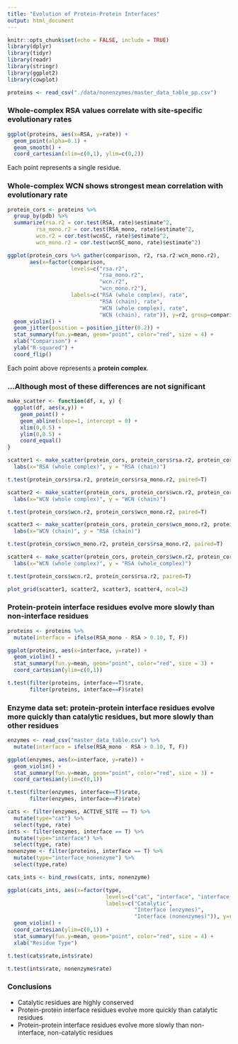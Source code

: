 ```yaml
---
title: "Evolution of Protein-Protein Interfaces"
output: html_document
---
```


```r
knitr::opts_chunk$set(echo = FALSE, include = TRUE)
library(dplyr)
library(tidyr)
library(readr)
library(stringr)
library(ggplot2)
library(cowplot)

proteins <- read_csv("./data/nonenzymes/master_data_table_pp.csv")
```

### Whole-complex RSA values correlate with site-specific evolutionary rates
```r

ggplot(proteins, aes(x=RSA, y=rate)) +
  geom_point(alpha=0.1) +
  geom_smooth() +
  coord_cartesian(xlim=c(0,1), ylim=c(0,2))

```

Each point represents a single residue.

### Whole-complex WCN shows strongest mean correlation with evolutionary rate
```r

protein_cors <- proteins %>% 
  group_by(pdb) %>%
  summarize(rsa.r2 = cor.test(RSA, rate)$estimate^2,
         rsa_mono.r2 = cor.test(RSA_mono, rate)$estimate^2,
         wcn.r2 = cor.test(wcnSC, rate)$estimate^2,
         wcn_mono.r2 = cor.test(wcnSC_mono, rate)$estimate^2)

ggplot(protein_cors %>% gather(comparison, r2, rsa.r2:wcn_mono.r2),
       aes(x=factor(comparison, 
                    levels=c("rsa.r2", 
                             "rsa_mono.r2", 
                             "wcn.r2",
                             "wcn_mono.r2"),
                    labels=c("RSA (whole complex), rate",
                             "RSA (chain), rate",
                             "WCN (whole complex), rate",
                             "WCN (chain), rate")), y=r2, group=comparison)) + 
  geom_violin() +
  geom_jitter(position = position_jitter(0.2)) +
  stat_summary(fun.y=mean, geom="point", color="red", size = 4) +
  xlab("Comparison") +
  ylab("R-squared") +
  coord_flip()

```

Each point above represents a **protein complex**.

### ...Although most of these differences are not significant
```r

make_scatter <- function(df, x, y) {
  ggplot(df, aes(x,y)) + 
    geom_point() +
    geom_abline(slope=1, intercept = 0) +
    xlim(0,0.5) +
    ylim(0,0.5) +
    coord_equal()
}

scatter1 <- make_scatter(protein_cors, protein_cors$rsa.r2, protein_cors$rsa_mono.r2) +
  labs(x="RSA (whole complex)", y = "RSA (chain)")

t.test(protein_cors$rsa.r2, protein_cors$rsa_mono.r2, paired=T)

scatter2 <- make_scatter(protein_cors, protein_cors$wcn.r2, protein_cors$wcn_mono.r2) +
  labs(x="WCN (whole complex)", y = "WCN (chain)")

t.test(protein_cors$wcn.r2, protein_cors$wcn_mono.r2, paired=T)

scatter3 <- make_scatter(protein_cors, protein_cors$wcn_mono.r2, protein_cors$rsa_mono.r2) +
  labs(x="WCN (chain)", y = "RSA (chain)")

t.test(protein_cors$wcn_mono.r2, protein_cors$rsa_mono.r2, paired=T)

scatter4 <- make_scatter(protein_cors, protein_cors$wcn.r2, protein_cors$rsa.r2) +
  labs(x="WCN (whole complex)", y = "RSA (whole_complex)")

t.test(protein_cors$wcn.r2, protein_cors$rsa.r2, paired=T)

plot_grid(scatter1, scatter2, scatter3, scatter4, ncol=2)

```

### Protein-protein interface residues evolve more slowly than non-interface residues
```r

proteins <- proteins %>%
  mutate(interface = ifelse(RSA_mono - RSA > 0.10, T, F))

ggplot(proteins, aes(x=interface, y=rate)) + 
  geom_violin() +
  stat_summary(fun.y=mean, geom="point", color="red", size = 3) +
  coord_cartesian(ylim=c(0,1))

t.test(filter(proteins, interface==T)$rate, 
       filter(proteins, interface==F)$rate)

```

### Enzyme data set: protein-protein interface residues evolve more quickly than catalytic residues, but more slowly than other residues

```r
enzymes <- read_csv("master_data_table.csv") %>%
  mutate(interface = ifelse(RSA_mono - RSA > 0.10, T, F))

ggplot(enzymes, aes(x=interface, y=rate)) + 
  geom_violin() +
  stat_summary(fun.y=mean, geom="point", color="red", size = 3) +
  coord_cartesian(ylim=c(0,1))

t.test(filter(enzymes, interface==T)$rate, 
       filter(enzymes, interface==F)$rate)

cats <- filter(enzymes, ACTIVE_SITE == T) %>%
  mutate(type="cat") %>%
  select(type, rate)
ints <- filter(enzymes, interface == T) %>%
  mutate(type="interface") %>%
  select(type, rate)
nonenzyme <- filter(proteins, interface == T) %>%
  mutate(type="interface_nonenzyme") %>%
  select(type,rate)

cats_ints <- bind_rows(cats, ints, nonenzyme)

ggplot(cats_ints, aes(x=factor(type, 
                               levels=c("cat", "interface", "interface_nonenzyme"),
                               labels=c("Catalytic",
                                        "Interface (enzymes)",
                                        "Interface (nonenzymes)")), y=rate)) +
  geom_violin() +
  coord_cartesian(ylim=c(0,1)) +
  stat_summary(fun.y=mean, geom="point", color="red", size = 4) +
  xlab("Residue Type")

t.test(cats$rate,ints$rate)

t.test(ints$rate, nonenzyme$rate)

```

### Conclusions

- Catalytic residues are highly conserved
- Protein-protein interface residues evolve more quickly than catalytic residues
- Protein-protein interface residues evolve more slowly than non-interface, non-catalytic residues


